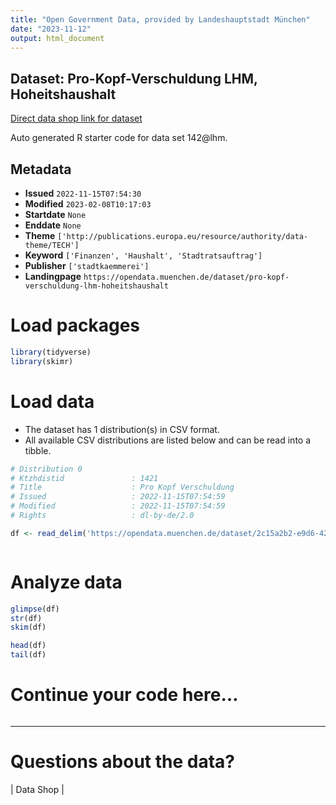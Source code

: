 ```yaml
---
title: "Open Government Data, provided by Landeshauptstadt München"
date: "2023-11-12"
output: html_document
---
```


## Dataset: Pro-Kopf-Verschuldung LHM, Hoheitshaushalt

[Direct data shop link for dataset](https://opendata.muenchen.de/dataset/pro-kopf-verschuldung-lhm-hoheitshaushalt)

Auto generated R starter code for data set 142@lhm.

## Metadata

- **Issued** `2022-11-15T07:54:30`
- **Modified** `2023-02-08T10:17:03`
- **Startdate** `None`
- **Enddate** `None`
- **Theme** `['http://publications.europa.eu/resource/authority/data-theme/TECH']`
- **Keyword** `['Finanzen', 'Haushalt', 'Stadtratsauftrag']`
- **Publisher** `['stadtkaemmerei']`
- **Landingpage** `https://opendata.muenchen.de/dataset/pro-kopf-verschuldung-lhm-hoheitshaushalt`


# Load packages

```r

library(tidyverse)
library(skimr)

```

# Load data

-   The dataset has 1 distribution(s) in CSV format.
-   All available CSV distributions are listed below and can be read into a tibble.

```r

# Distribution 0
# Ktzhdistid               : 1421
# Title                    : Pro Kopf Verschuldung
# Issued                   : 2022-11-15T07:54:59
# Modified                 : 2022-11-15T07:54:59
# Rights                   : dl-by-de/2.0

df <- read_delim('https://opendata.muenchen.de/dataset/2c15a2b2-e9d6-422c-8418-6f0e33fc854b/resource/7fb99cdc-8c43-401c-8a8a-c0839838550e/download/04_ska_pro-kopf-verschuldung_daten.csv')



```

# Analyze data

```r

glimpse(df)
str(df)
skim(df)

head(df)
tail(df)

```

# Continue your code here...

```r

```

------------------------------------------------------------------------

# Questions about the data?

 | Data Shop | 
